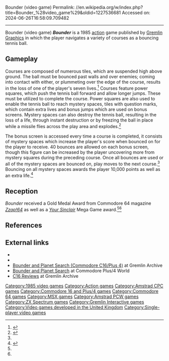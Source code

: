 Bounder (video game)
Permalink: //en.wikipedia.org/w/index.php?title=Bounder_%28video_game%29&oldid=1227536681
Accessed on: 2024-06-26T16:58:09.709482



------
Bounder (video game)
{{Infobox video game
|title = Bounder
|image = Bounder c64 cover.jpg
|caption = C64 Cover art
|developer = [[Gremlin Graphics]]
|publisher = [[Gremlin Graphics]]
|designer = Robert Toone<br>Christian P. Shrigley<br>Andrew Green
|released = [[1985 in video gaming|1985]]<br>1986(ZX Spectrum)<ref>{{cite web|url=http://www.gremlin.co.uk/retroindex.html|archiveurl=https://web.archive.org/web/19970119095543/http://www.gremlin.co.uk/retroindex.html|title=Retro Gaming|website=gremlin.co.uk|archivedate=January 19, 1997|accessdate=April 16, 2024}}</ref>
|modes = [[Single-player]]
|genre = [[Action game|Action]]
|platforms = [[Amstrad CPC]], [[Amstrad PCW]], [[ZX Spectrum]], [[MSX]], [[Commodore 64]], [[Commodore 16]] / [[Commodore Plus/4|Plus/4]]
}}
''''' Bounder ''''' is a 1985 [[Action game|action]] game published by [[Gremlin Graphics]] in which the player navigates a variety of courses as a bouncing tennis ball.

==Gameplay==
Courses are composed of numerous tiles, which are suspended high above ground. The ball must be bounced past walls and over enemies; coming into contact with either, or plummeting over the edge of the course, results in the loss of one of the player's seven lives.<ref name="su">{{cite magazine | last = Edgeley | first = Clare | title = Arcade Review - Bounder | magazine = [[Sinclair User]] | issue = 52 | pages = 40 | publisher = [[EMAP]] | date = July 1986 | url = https://archive.org/stream/sinclair-user-magazine-052/SinclairUser_052_Jul_1986#page/n39/mode/2up | accessdate = May 21, 2016}}</ref> Courses feature power squares, which push the tennis ball forward and allow longer jumps. These must be utilized to complete the course. Power squares are also used to enable the tennis ball to reach mystery spaces, tiles with question marks, which contain extra lives and bonus jumps which are used on bonus screens. Mystery spaces can also destroy the tennis ball, resulting in the loss of a life, through instant destruction or by freezing the ball in place while a missile flies across the play area and explodes.<ref name="gamer">{{cite magazine | last = Hetherington | first = Tony |  title = Reviews - Bounder | magazine = [[Computer Gamer]] | issue = 15 | pages = 60 | publisher = [[Argus Specialist Publications]] | date = June 1986 | url =https://archive.org/stream/Computer_Gamer_Issue15#page/n59/mode/2up | accessdate = May 21, 2016}}</ref>

The bonus screen is accessed every time a course is completed, it consists of mystery spaces which increase the player's score when bounced on for the player to receive. 40 bounces are allowed on each bonus screen, though this figure can be increased by the player uncovering more from mystery squares during the preceding course. Once all bounces are used or all of the mystery spaces are bounced on, play moves to the next course.<ref name="gamer"/> Bouncing on all mystery spaces awards the player 10,000 points as well as an extra life.<ref name="zzap">{{cite magazine | last1 = Penn | first1 = Gary | author-link1 = Gary Penn | last2 = Rignall | first2 = Julian | author-link2 = Julian Rignall | last3 = Liddon | first3 = Gary | author-link3 = Gary Liddon | title = Bounder/Metabolis | magazine = [[Zzap!64]] | issue = 10 | pages = 20, 21 | publisher = [[Newsfield Publications]] | date = February 1986 | url =https://archive.org/stream/zzap64-magazine-010/ZZap_64_Issue_010_1986_Feb#page/n19/mode/2up | accessdate = May 21, 2016}}</ref>

==Reception==
{{Video game reviews
<!-- Reviewers -->
| YSinclair = 9/10<ref name="ys">{{cite magazine | last = Maughan | first = Teresa | title = Bounder | magazine = [[Your Sinclair]] | issue = 7 | pages = 29 | publisher = [[Dennis Publishing]] | date = February 1986 | url = https://archive.org/stream/your-sinclair-07/YourSinclair_07_July_1986#page/n29/mode/2up | accessdate = May 21, 2016}}</ref>
| rev1 = ''[[Zzap!64]]''
| rev1Score = 97%<ref name="zzap"/>
| award1Pub = ''Crash''
| award1 = Crash Smash
| award2Pub = ''Your Sinclair''
| award2 = Megagame
| award3Pub = ''Amstrad Action''
| award3 = Mastergame<ref>Game review, Amstrad June magazine, [[Future Publishing]], issue 9, June 1986</ref>
}}
''Bounder'' received a Gold Medal Award from Commodore 64 magazine ''[[Zzap!64]]'' as well as a ''[[Your Sinclair]]'' Mega Game award.<ref name="zzap"/><ref name="ys"/>

==References==
{{reflist}}

==External links==
* {{WoS game|id=0000657|name=Bounder}}
* {{lemon64 game|id=356|name=Bounder}}
* [https://www.gremlinarchive.com/index.php/2017/01/31/bounder-and-planet-search-commodore-c16plus-4/ Bounder and Planet Search (Commodore C16/Plus 4)] at Gremlin Archive
* [https://plus4world.powweb.com/software/Bounder_And_Planet_Search Bounder and Planet Search] at Commodore Plus/4 World
* [https://www.gremlinarchive.com/index.php/2016/06/02/patrick-strassen-c16-review-collection/ C16 Reviews] at Gremlin Archive

[[Category:1985 video games]]
[[Category:Action games]]
[[Category:Amstrad CPC games]]
[[Category:Commodore 16 and Plus/4 games]]
[[Category:Commodore 64 games]]
[[Category:MSX games]]
[[Category:Amstrad PCW games]]
[[Category:ZX Spectrum games]]
[[Category:Gremlin Interactive games]]
[[Category:Video games developed in the United Kingdom]]
[[Category:Single-player video games]]